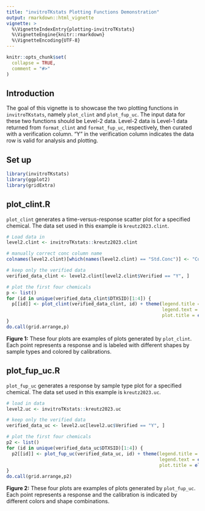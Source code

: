 ```yaml
---
title: "invitroTKstats Plotting Functions Demonstration"
output: rmarkdown::html_vignette
vignette: >
  %\VignetteIndexEntry{plotting-invitroTKstats}
  %\VignetteEngine{knitr::rmarkdown}
  %\VignetteEncoding{UTF-8}
---
```


```r
knitr::opts_chunk$set(
  collapse = TRUE,
  comment = "#>"
)
```

## Introduction
The goal of this vignette is to showcase the two plotting functions in `invitroTKstats`, namely `plot_clint` and `plot_fup_uc`. The input data for these two functions should be Level-2 data. Level-2 data is Level-1 data returned from `format_clint` and `format_fup_uc`, respectively, then curated with a verification column. "Y" in the verification column indicates the data row is valid for analysis and plotting. 

## Set up
```r
library(invitroTKstats)
library(ggplot2)
library(gridExtra)
```

## plot_clint.R
`plot_clint` generates a time-versus-response scatter plot for a specified chemical. The data set used in this example is `kreutz2023.clint`. 

```r
# Load data in 
level2.clint <- invitroTKstats::kreutz2023.clint

# manually correct conc column name 
colnames(level2.clint)[which(names(level2.clint) == "Std.Conc")] <- "Conc"

# keep only the verified data
verified_data_clint <- level2.clint[level2.clint$Verified == "Y", ]

# plot the first four chemicals 
p <- list()
for (id in unique(verified_data_clint$DTXSID)[1:4]) {
  p[[id]] <- plot_clint(verified_data_clint, id) + theme(legend.title = element_text(size = 5),
                                                         legend.text = element_text(size = 5),
                                                         plot.title = element_text(size=7))
}
do.call(grid.arrange,p)
```

**Figure 1:** These four plots are examples of plots generated by `plot_clint`. Each point represents a response and is labeled with different shapes by sample types and colored by calibrations. 

## plot_fup_uc.R
`plot_fup_uc` generates a response by sample type plot for a specified chemical. The data set used in this example is `kreutz2023.uc`. 

```r
# load in data
level2.uc <- invitroTKstats::kreutz2023.uc

# keep only the verified data
verified_data_uc <- level2.uc[level2.uc$Verified == "Y", ]

# plot the first four chemicals 
p2 <- list()
for (id in unique(verified_data_uc$DTXSID)[1:4]) {
  p2[[id]] <- plot_fup_uc(verified_data_uc, id) + theme(legend.title = element_text(size = 5),
                                                        legend.text = element_text(size = 5),
                                                        plot.title = element_text(size=7))
}
do.call(grid.arrange,p2)
```

**Figure 2:** These four plots are examples of plots generated by `plot_fup_uc`. Each point represents a response and the calibration is indicated by different colors and shape combinations.

